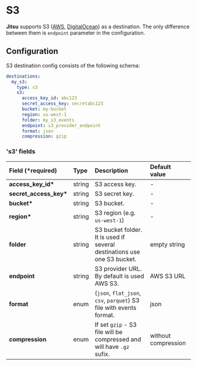 # S3

**Jitsu** supports S3 \([AWS](https://aws.amazon.com/ru/s3/), [DigitalOcean](https://www.digitalocean.com/products/spaces/)\) as a destination. The only difference between them is `endpoint` parameter in the configuration.

## Configuration

S3 destination config consists of the following schema:

```yaml
destinations:
  my_s3:
    type: s3
    s3:
      access_key_id: abc123
      secret_access_key: secretabc123
      bucket: my-bucket
      region: us-west-1
      folder: my_s3_events
      endpoint: s3_provider_endpoint
      format: json
      compression: gzip
```

### 's3' fields

| Field \(\*required\) | Type | Description | Default value |
| :--- | :--- | :--- | :--- |
| **access\_key\_id\*** | string | S3 access key. | - |
| **secret\_access\_key\*** | string | S3 secret key. | - |
| **bucket\*** | string | S3 bucket. | - |
| **region\*** | string | S3 region \(e.g. `us-west-1`\) | - |
| **folder** | string | S3 bucket folder. It is used if several destinations use one S3 bucket. | empty string |
| **endpoint** | string | S3 provider URL. By default is used AWS S3. | AWS S3 URL |
| **format** | enum | \(`json`, `flat_json`, `csv`, `parquet`\)  S3 file with events format. | json |
| **compression** | enum | If set `gzip` - S3 file will be compressed and will have `.gz` sufix. | without compression |

